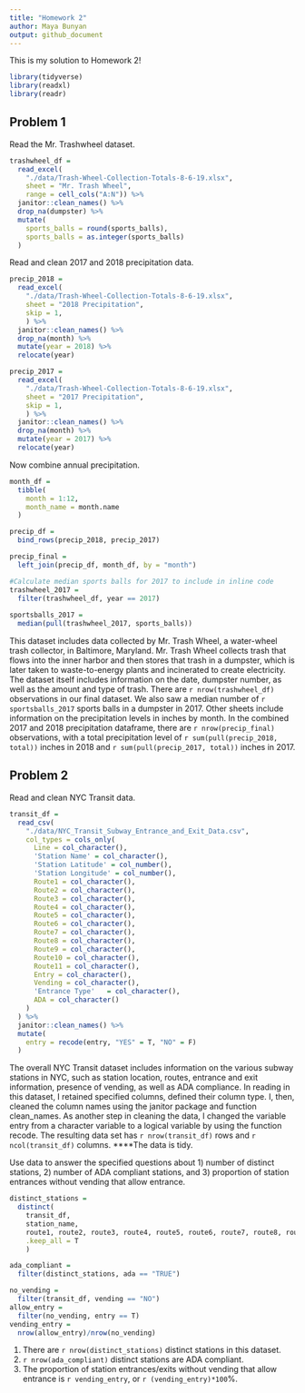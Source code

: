```yaml
---
title: "Homework 2"
author: Maya Bunyan
output: github_document
---
```


This is my solution to Homework 2! 

```r
library(tidyverse)
library(readxl)
library(readr)
```

## Problem 1

Read the Mr. Trashwheel dataset.

```r
trashwheel_df = 
  read_excel(
    "./data/Trash-Wheel-Collection-Totals-8-6-19.xlsx",
    sheet = "Mr. Trash Wheel",
    range = cell_cols("A:N")) %>%
  janitor::clean_names() %>%
  drop_na(dumpster) %>%
  mutate(
    sports_balls = round(sports_balls),
    sports_balls = as.integer(sports_balls)
  )
```

Read and clean 2017 and 2018 precipitation data.

```r
precip_2018 =
  read_excel(
    "./data/Trash-Wheel-Collection-Totals-8-6-19.xlsx",
    sheet = "2018 Precipitation",
    skip = 1,
    ) %>%
  janitor::clean_names() %>%
  drop_na(month) %>%
  mutate(year = 2018) %>%
  relocate(year)

precip_2017 =
  read_excel(
    "./data/Trash-Wheel-Collection-Totals-8-6-19.xlsx",
    sheet = "2017 Precipitation",
    skip = 1,
    ) %>%
  janitor::clean_names() %>%
  drop_na(month) %>%
  mutate(year = 2017) %>%
  relocate(year)
```

Now combine annual precipitation.

```r
month_df = 
  tibble(
    month = 1:12,
    month_name = month.name
  )

precip_df = 
  bind_rows(precip_2018, precip_2017) 

precip_final = 
  left_join(precip_df, month_df, by = "month")
```


```r
#Calculate median sports balls for 2017 to include in inline code
trashwheel_2017 = 
  filter(trashwheel_df, year == 2017)
  
sportsballs_2017 =
  median(pull(trashwheel_2017, sports_balls))
```


This dataset includes data collected by Mr. Trash Wheel, a water-wheel trash collector, in Baltimore, Maryland. Mr. Trash Wheel collects trash that flows into the inner harbor and then stores that trash in a dumpster, which is later taken to waste-to-energy plants and incinerated to create electricity. The dataset itself includes information on the date, dumpster number, as well as the amount and type of trash. There are `r nrow(trashwheel_df)` observations in our final dataset. We also saw a median number of  `r sportsballs_2017` sports balls in a dumpster in 2017. Other sheets include information on the precipitation levels in inches by month. In the combined 2017 and 2018 precipitation dataframe, there are `r nrow(precip_final)` observations, with a total precipitation level of `r sum(pull(precip_2018, total))` inches in 2018 and `r sum(pull(precip_2017, total))` inches in 2017.


## Problem 2

Read and clean NYC Transit data.

```r
transit_df = 
  read_csv(
    "./data/NYC_Transit_Subway_Entrance_and_Exit_Data.csv",
    col_types = cols_only(
      Line = col_character(),
      'Station Name' = col_character(),	
      'Station Latitude' = col_number(),	
      'Station Longitude' = col_number(),
      Route1 = col_character(),
      Route2 = col_character(),	
      Route3 = col_character(),
      Route4 = col_character(),
      Route5 = col_character(),
      Route6 = col_character(),
      Route7 = col_character(),
      Route8 = col_character(),
      Route9 = col_character(),
      Route10 = col_character(),
      Route11 = col_character(),
      Entry	= col_character(),
      Vending = col_character(),
      'Entrance Type'	= col_character(),
      ADA = col_character()
    )
  ) %>%
  janitor::clean_names() %>%
  mutate(
    entry = recode(entry, "YES" = T, "NO" = F)
  )
```

The overall NYC Transit dataset includes information on the various subway stations in NYC, such as station location, routes, entrance and exit information, presence of vending, as well as ADA compliance. In reading in this dataset, I retained specified columns, defined their column type. I, then, cleaned the column names using the janitor package and function clean_names. As another step in cleaning the data, I changed the variable entry from a character variable to a logical variable by using the function recode. The resulting data set has `r nrow(transit_df)` rows and `r ncol(transit_df)` columns. ****The data is tidy.

Use data to answer the specified questions about 1) number of distinct stations, 2) number of ADA compliant stations, and 3) proportion of station entrances without vending that allow entrance.

```r
distinct_stations = 
  distinct(
    transit_df, 
    station_name, 
    route1, route2, route3, route4, route5, route6, route7, route8, route9, route10, route11,
    .keep_all = T
    )

ada_compliant = 
  filter(distinct_stations, ada == "TRUE")

no_vending = 
  filter(transit_df, vending == "NO") 
allow_entry = 
  filter(no_vending, entry == T)
vending_entry = 
  nrow(allow_entry)/nrow(no_vending)

```

1) There are `r nrow(distinct_stations)` distinct stations in this dataset.
2) `r nrow(ada_compliant)` distinct stations are ADA compliant.
3) The proportion of station entrances/exits without vending that allow entrance is `r vending_entry`, or `r (vending_entry)*100`%.